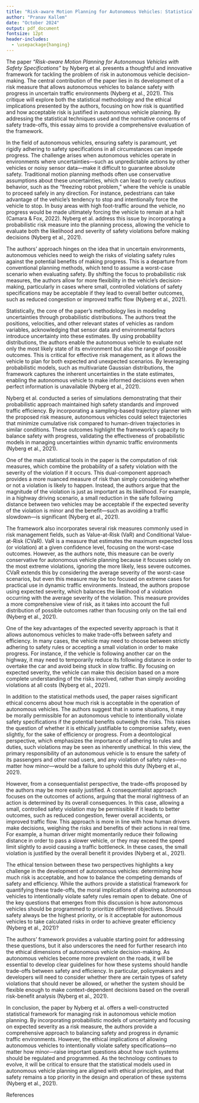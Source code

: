 ```yaml
---
title: "Risk-aware Motion Planning for Autonomous Vehicles: Statistical and Ethical Critique"
author: "Pranav Kallem"
date: "October 2024"
output: pdf_document
fontsize: 12pt
header-includes:
  - \usepackage{hanging}
---
```


The paper _"Risk-aware Motion Planning for Autonomous Vehicles with Safety Specifications"_ by Nyberg et al. presents a thoughtful and innovative framework for tackling the problem of risk in autonomous vehicle decision-making. The central contribution of the paper lies in its development of a risk measure that allows autonomous vehicles to balance safety with progress in uncertain traffic environments (Nyberg et al., 2021). This critique will explore both the statistical methodology and the ethical implications presented by the authors, focusing on how risk is quantified and how acceptable risk is justified in autonomous vehicle planning. By addressing the statistical techniques used and the normative concerns of safety trade-offs, this essay aims to provide a comprehensive evaluation of the framework.

In the field of autonomous vehicles, ensuring safety is paramount, yet rigidly adhering to safety specifications in all circumstances can impede progress. The challenge arises when autonomous vehicles operate in environments where uncertainties—such as unpredictable actions by other vehicles or noisy sensor data—make it difficult to guarantee absolute safety. Traditional motion planning methods often use conservative assumptions about these uncertainties, which can lead to overly cautious behavior, such as the “freezing robot problem,” where the vehicle is unable to proceed safely in any direction. For instance, pedestrians can take advantage of the vehicle's tendency to stop and intentionally force the vehicle to stop. In busy areas with high foot-traffic around the vehicle, no progress would be made ultimately forcing the vehicle to remain at a halt (Camara & Fox, 2022). Nyberg et al. address this issue by incorporating a probabilistic risk measure into the planning process, allowing the vehicle to evaluate both the likelihood and severity of safety violations before making decisions (Nyberg et al., 2021).

The authors’ approach hinges on the idea that in uncertain environments, autonomous vehicles need to weigh the risks of violating safety rules against the potential benefits of making progress. This is a departure from conventional planning methods, which tend to assume a worst-case scenario when evaluating safety. By shifting the focus to probabilistic risk measures, the authors allow for more flexibility in the vehicle’s decision-making, particularly in cases where small, controlled violations of safety specifications may be acceptable if they lead to overall better outcomes, such as reduced congestion or improved traffic flow (Nyberg et al., 2021).

Statistically, the core of the paper’s methodology lies in modeling uncertainties through probabilistic distributions. The authors treat the positions, velocities, and other relevant states of vehicles as random variables, acknowledging that sensor data and environmental factors introduce uncertainty into these estimates. By using probability distributions, the authors enable the autonomous vehicle to evaluate not only the most likely state of its environment but also the range of possible outcomes. This is critical for effective risk management, as it allows the vehicle to plan for both expected and unexpected scenarios. By leveraging probabilistic models, such as multivariate Gaussian distributions, the framework captures the inherent uncertainties in the state estimates, enabling the autonomous vehicle to make informed decisions even when perfect information is unavailable (Nyberg et al., 2021).

Nyberg et al. conducted a series of simulations demonstrating that their probabilistic approach maintained high safety standards and improved traffic efficiency. By incorporating a sampling-based trajectory planner with the proposed risk measure, autonomous vehicles could select trajectories that minimize cumulative risk compared to human-driven trajectories in similar conditions. These outcomes highlight the framework’s capacity to balance safety with progress, validating the effectiveness of probabilistic models in managing uncertainties within dynamic traffic environments (Nyberg et al., 2021).

One of the main statistical tools in the paper is the computation of risk measures, which combine the probability of a safety violation with the severity of the violation if it occurs. This dual-component approach provides a more nuanced measure of risk than simply considering whether or not a violation is likely to happen. Instead, the authors argue that the magnitude of the violation is just as important as its likelihood. For example, in a highway driving scenario, a small reduction in the safe following distance between two vehicles may be acceptable if the expected severity of the violation is minor and the benefit—such as avoiding a traffic slowdown—is significant (Nyberg et al., 2021).

The framework also incorporates several risk measures commonly used in risk management fields, such as Value-at-Risk (VaR) and Conditional Value-at-Risk (CVaR). VaR is a measure that estimates the maximum expected loss (or violation) at a given confidence level, focusing on the worst-case outcomes. However, as the authors note, this measure can be overly conservative for autonomous vehicle planning because it focuses solely on the most extreme violations, ignoring the more likely, less severe outcomes. CVaR extends this by considering the average severity of the worst-case scenarios, but even this measure may be too focused on extreme cases for practical use in dynamic traffic environments. Instead, the authors propose using expected severity, which balances the likelihood of a violation occurring with the average severity of the violation. This measure provides a more comprehensive view of risk, as it takes into account the full distribution of possible outcomes rather than focusing only on the tail end (Nyberg et al., 2021).

One of the key advantages of the expected severity approach is that it allows autonomous vehicles to make trade-offs between safety and efficiency. In many cases, the vehicle may need to choose between strictly adhering to safety rules or accepting a small violation in order to make progress. For instance, if the vehicle is following another car on the highway, it may need to temporarily reduce its following distance in order to overtake the car and avoid being stuck in slow traffic. By focusing on expected severity, the vehicle can make this decision based on a more complete understanding of the risks involved, rather than simply avoiding violations at all costs (Nyberg et al., 2021).

In addition to the statistical methods used, the paper raises significant ethical concerns about how much risk is acceptable in the operation of autonomous vehicles. The authors suggest that in some situations, it may be morally permissible for an autonomous vehicle to intentionally violate safety specifications if the potential benefits outweigh the risks. This raises the question of whether it is ethically justifiable to compromise safety, even slightly, for the sake of efficiency or progress. From a deontological perspective, which emphasizes the importance of adhering to rules and duties, such violations may be seen as inherently unethical. In this view, the primary responsibility of an autonomous vehicle is to ensure the safety of its passengers and other road users, and any violation of safety rules—no matter how minor—would be a failure to uphold this duty (Nyberg et al., 2021).

However, from a consequentialist perspective, the trade-offs proposed by the authors may be more easily justified. A consequentialist approach focuses on the outcomes of actions, arguing that the moral rightness of an action is determined by its overall consequences. In this case, allowing a small, controlled safety violation may be permissible if it leads to better outcomes, such as reduced congestion, fewer overall accidents, or improved traffic flow. This approach is more in line with how human drivers make decisions, weighing the risks and benefits of their actions in real time. For example, a human driver might momentarily reduce their following distance in order to pass a slower vehicle, or they may exceed the speed limit slightly to avoid causing a traffic bottleneck. In these cases, the small violation is justified by the overall benefit it provides (Nyberg et al., 2021).

The ethical tension between these two perspectives highlights a key challenge in the development of autonomous vehicles: determining how much risk is acceptable, and how to balance the competing demands of safety and efficiency. While the authors provide a statistical framework for quantifying these trade-offs, the moral implications of allowing autonomous vehicles to intentionally violate safety rules remain open to debate. One of the key questions that emerges from this discussion is how autonomous vehicles should be programmed to prioritize different objectives. Should safety always be the highest priority, or is it acceptable for autonomous vehicles to take calculated risks in order to achieve greater efficiency (Nyberg et al., 2021)?

The authors' framework provides a valuable starting point for addressing these questions, but it also underscores the need for further research into the ethical dimensions of autonomous vehicle decision-making. As autonomous vehicles become more prevalent on the roads, it will be essential to develop clear guidelines for how these systems should handle trade-offs between safety and efficiency. In particular, policymakers and developers will need to consider whether there are certain types of safety violations that should never be allowed, or whether the system should be flexible enough to make context-dependent decisions based on the overall risk-benefit analysis (Nyberg et al., 2021).

In conclusion, the paper by Nyberg et al. offers a well-constructed statistical framework for managing risk in autonomous vehicle motion planning. By incorporating probabilistic models of uncertainty and focusing on expected severity as a risk measure, the authors provide a comprehensive approach to balancing safety and progress in dynamic traffic environments. However, the ethical implications of allowing autonomous vehicles to intentionally violate safety specifications—no matter how minor—raise important questions about how such systems should be regulated and programmed. As the technology continues to evolve, it will be critical to ensure that the statistical models used in autonomous vehicle planning are aligned with ethical principles, and that safety remains a top priority in the design and operation of these systems (Nyberg et al., 2021).

\newpage
References
\begin{hangparas}{.5in}{1}
Camara, Fanta, and Charles Fox. “Unfreezing Autonomous Vehicles with Game Theory, Proxemics, and Trust.” Frontiers, Frontiers, 14 Sept. 2022, www.frontiersin.org/journals/       computer-science/articles/10.3389/fcomp.2022.969194/full.

Nyberg, Truls, et al. “Risk-Aware Motion Planning for Autonomous Vehicles with Safety Specifications.” IEEE Xplore, 11 July 2021, ieeexplore.ieee.org/document/9575928.
\end{hangparas}